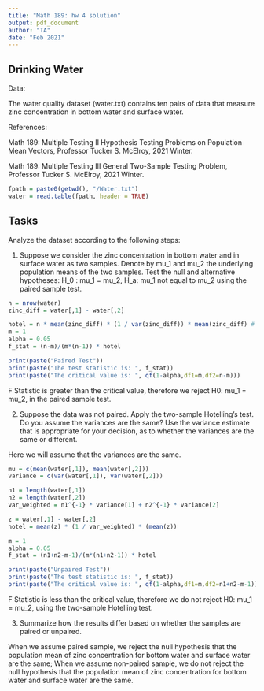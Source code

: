 ```yaml
---
title: "Math 189: hw 4 solution"
output: pdf_document
author: "TA"
date: "Feb 2021"
---
```

 
## Drinking Water

Data:

The water quality dataset (water.txt) contains ten pairs of data that measure zinc concentration in bottom water and surface water. 

References: 

Math 189: Multiple Testing II Hypothesis Testing Problems on Population Mean Vectors, Professor Tucker S. McElroy, 2021 Winter.

Math 189: Multiple Testing III General Two-Sample Testing Problem, Professor Tucker S. McElroy, 2021 Winter.

```r
fpath = paste0(getwd(), "/Water.txt")
water = read.table(fpath, header = TRUE)
```

## Tasks

Analyze the dataset according to the following steps:

1. Suppose we consider the zinc concentration in bottom water and in surface water as two samples. Denote by mu_1 and mu_2 the underlying population means of the two samples. Test the null and alternative hypotheses:
H_0 : mu_1 = mu_2, H_a: mu_1 not equal to mu_2
using the paired sample test. 
```r
n = nrow(water) 
zinc_diff = water[,1] - water[,2]

hotel = n * mean(zinc_diff) * (1 / var(zinc_diff)) * mean(zinc_diff) # dimension 1 here
m = 1
alpha = 0.05
f_stat = (n-m)/(m*(n-1)) * hotel

print(paste("Paired Test"))
print(paste("The test statistic is: ", f_stat))
print(paste("The critical value is: ", qf(1-alpha,df1=m,df2=n-m)))
```

F Statistic is greater than the critical value, therefore we reject H0: mu_1 = mu_2, in the paired sample test.
 
 
 
2. Suppose the data was not paired. Apply the two-sample Hotelling's test. Do you assume the variances are the same? Use the variance estimate that is appropriate for your decision, as to whether the variances are the same or different.

Here we will assume that the variances are the same.
```r
mu = c(mean(water[,1]), mean(water[,2]))
variance = c(var(water[,1]), var(water[,2]))

n1 = length(water[,1])
n2 = length(water[,2])
var_weighted = n1^{-1} * variance[1] + n2^{-1} * variance[2]

z = water[,1] - water[,2]
hotel = mean(z) * (1 / var_weighted) * (mean(z))

m = 1
alpha = 0.05
f_stat = (n1+n2-m-1)/(m*(n1+n2-1)) * hotel

print(paste("Unpaired Test"))
print(paste("The test statistic is: ", f_stat))
print(paste("The critical value is: ", qf(1-alpha,df1=m,df2=n1+n2-m-1)))
```

F Statistic is less than the critical value, therefore we do not reject H0: mu_1 = mu_2, using the two-sample Hotelling test.


3. Summarize how the results differ based on whether the samples are paired or unpaired.

When we assume paired sample, we reject the null hypothesis that the population mean of zinc concentration for bottom water and surface water are the same; When we assume non-paired sample, we do not reject the null hypothesis that the population mean of zinc concentration for bottom water and surface water are the same.





